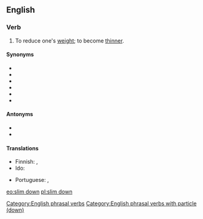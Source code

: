 {{also|slimdown|slim-down|slim down}}
==English==

===Verb===
{{en-verb|slims down|slimming down|slimmed down}}

# To reduce one's [[weight]]; to become [[thinner]].

====Synonyms====
* {{l|en|lose weight}}
* {{l|en|melt off}}
* {{l|en|reduce}}
* {{l|en|slenderize}}
* {{l|en|slim}}
* {{l|en|thin}}

====Antonyms====
* {{l|en|gain}}
* {{l|en|put on}}
[[Category:English phrasal verbs]]
[[Category:English phrasal verbs with particle (down)]]

====Translations====
{{trans-top|to reduce one's weight; to become thinner}}
* Finnish: {{t+|fi|laihduttaa}}, {{t+|fi|laihtua}}
* Ido: {{t+|io|dineskar}}
{{trans-mid}}
* Portuguese: {{t+|pt|emagrecer}}, {{t+|pt|secar}}
{{trans-bottom}}

[[eo:slim down]]
[[pl:slim down]]